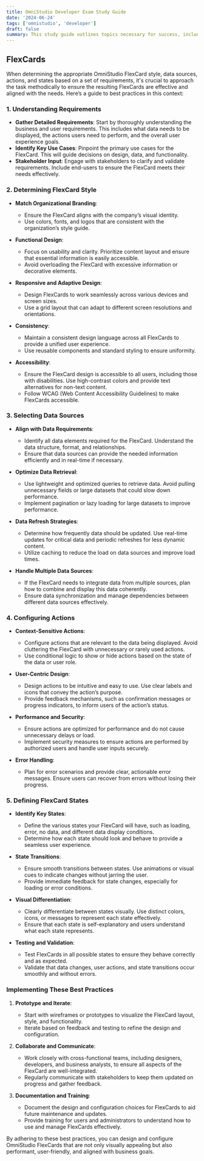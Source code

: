 ```yaml
---
title: OmniStudio Developer Exam Study Guide
date: '2024-06-24'
tags: ['omnistudio', 'developer']
draft: false
summary: This study guide outlines topics necessary for success, including the fundamentals of OmniStudio tools such as FlexCards, OmniScripts, DataRaptors, and Integration Procedures.
---
```


## FlexCards

When determining the appropriate OmniStudio FlexCard style, data sources, actions, and states based on a set of requirements, it's crucial to approach the task methodically to ensure the resulting FlexCards are effective and aligned with the needs. Here’s a guide to best practices in this context:

### 1. Understanding Requirements

- **Gather Detailed Requirements**: Start by thoroughly understanding the business and user requirements. This includes what data needs to be displayed, the actions users need to perform, and the overall user experience goals.
- **Identify Key Use Cases**: Pinpoint the primary use cases for the FlexCard. This will guide decisions on design, data, and functionality.
- **Stakeholder Input**: Engage with stakeholders to clarify and validate requirements. Include end-users to ensure the FlexCard meets their needs effectively.

### 2. Determining FlexCard Style

- **Match Organizational Branding**:

  - Ensure the FlexCard aligns with the company’s visual identity.
  - Use colors, fonts, and logos that are consistent with the organization’s style guide.

- **Functional Design**:

  - Focus on usability and clarity. Prioritize content layout and ensure that essential information is easily accessible.
  - Avoid overloading the FlexCard with excessive information or decorative elements.

- **Responsive and Adaptive Design**:

  - Design FlexCards to work seamlessly across various devices and screen sizes.
  - Use a grid layout that can adapt to different screen resolutions and orientations.

- **Consistency**:

  - Maintain a consistent design language across all FlexCards to provide a unified user experience.
  - Use reusable components and standard styling to ensure uniformity.

- **Accessibility**:
  - Ensure the FlexCard design is accessible to all users, including those with disabilities. Use high-contrast colors and provide text alternatives for non-text content.
  - Follow WCAG (Web Content Accessibility Guidelines) to make FlexCards accessible.

### 3. Selecting Data Sources

- **Align with Data Requirements**:

  - Identify all data elements required for the FlexCard. Understand the data structure, format, and relationships.
  - Ensure that data sources can provide the needed information efficiently and in real-time if necessary.

- **Optimize Data Retrieval**:

  - Use lightweight and optimized queries to retrieve data. Avoid pulling unnecessary fields or large datasets that could slow down performance.
  - Implement pagination or lazy loading for large datasets to improve performance.

- **Data Refresh Strategies**:

  - Determine how frequently data should be updated. Use real-time updates for critical data and periodic refreshes for less dynamic content.
  - Utilize caching to reduce the load on data sources and improve load times.

- **Handle Multiple Data Sources**:
  - If the FlexCard needs to integrate data from multiple sources, plan how to combine and display this data coherently.
  - Ensure data synchronization and manage dependencies between different data sources effectively.

### 4. Configuring Actions

- **Context-Sensitive Actions**:

  - Configure actions that are relevant to the data being displayed. Avoid cluttering the FlexCard with unnecessary or rarely used actions.
  - Use conditional logic to show or hide actions based on the state of the data or user role.

- **User-Centric Design**:

  - Design actions to be intuitive and easy to use. Use clear labels and icons that convey the action’s purpose.
  - Provide feedback mechanisms, such as confirmation messages or progress indicators, to inform users of the action’s status.

- **Performance and Security**:

  - Ensure actions are optimized for performance and do not cause unnecessary delays or load.
  - Implement security measures to ensure actions are performed by authorized users and handle user inputs securely.

- **Error Handling**:
  - Plan for error scenarios and provide clear, actionable error messages. Ensure users can recover from errors without losing their progress.

### 5. Defining FlexCard States

- **Identify Key States**:

  - Define the various states your FlexCard will have, such as loading, error, no data, and different data display conditions.
  - Determine how each state should look and behave to provide a seamless user experience.

- **State Transitions**:

  - Ensure smooth transitions between states. Use animations or visual cues to indicate changes without jarring the user.
  - Provide immediate feedback for state changes, especially for loading or error conditions.

- **Visual Differentiation**:

  - Clearly differentiate between states visually. Use distinct colors, icons, or messages to represent each state effectively.
  - Ensure that each state is self-explanatory and users understand what each state represents.

- **Testing and Validation**:
  - Test FlexCards in all possible states to ensure they behave correctly and as expected.
  - Validate that data changes, user actions, and state transitions occur smoothly and without errors.

### Implementing These Best Practices

1. **Prototype and Iterate**:

   - Start with wireframes or prototypes to visualize the FlexCard layout, style, and functionality.
   - Iterate based on feedback and testing to refine the design and configuration.

2. **Collaborate and Communicate**:

   - Work closely with cross-functional teams, including designers, developers, and business analysts, to ensure all aspects of the FlexCard are well-integrated.
   - Regularly communicate with stakeholders to keep them updated on progress and gather feedback.

3. **Documentation and Training**:
   - Document the design and configuration choices for FlexCards to aid future maintenance and updates.
   - Provide training for users and administrators to understand how to use and manage FlexCards effectively.

By adhering to these best practices, you can design and configure OmniStudio FlexCards that are not only visually appealing but also performant, user-friendly, and aligned with business goals.
